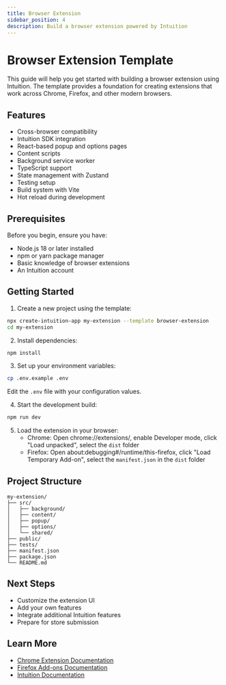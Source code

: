 ```yaml
---
title: Browser Extension
sidebar_position: 4
description: Build a browser extension powered by Intuition
---
```


# Browser Extension Template

This guide will help you get started with building a browser extension using Intuition. The template provides a foundation for creating extensions that work across Chrome, Firefox, and other modern browsers.

## Features

- Cross-browser compatibility
- Intuition SDK integration
- React-based popup and options pages
- Content scripts
- Background service worker
- TypeScript support
- State management with Zustand
- Testing setup
- Build system with Vite
- Hot reload during development

## Prerequisites

Before you begin, ensure you have:
- Node.js 18 or later installed
- npm or yarn package manager
- Basic knowledge of browser extensions
- An Intuition account

## Getting Started

1. Create a new project using the template:

```bash
npx create-intuition-app my-extension --template browser-extension
cd my-extension
```

2. Install dependencies:

```bash
npm install
```

3. Set up your environment variables:

```bash
cp .env.example .env
```

Edit the `.env` file with your configuration values.

4. Start the development build:

```bash
npm run dev
```

5. Load the extension in your browser:
   - Chrome: Open chrome://extensions/, enable Developer mode, click "Load unpacked", select the `dist` folder
   - Firefox: Open about:debugging#/runtime/this-firefox, click "Load Temporary Add-on", select the `manifest.json` in the `dist` folder

## Project Structure

```
my-extension/
├── src/
│   ├── background/
│   ├── content/
│   ├── popup/
│   ├── options/
│   └── shared/
├── public/
├── tests/
├── manifest.json
├── package.json
└── README.md
```

## Next Steps

- Customize the extension UI
- Add your own features
- Integrate additional Intuition features
- Prepare for store submission

## Learn More

- [Chrome Extension Documentation](https://developer.chrome.com/docs/extensions)
- [Firefox Add-ons Documentation](https://extensionworkshop.com)
- [Intuition Documentation](/) 